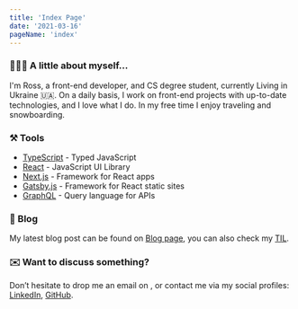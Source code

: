 ```yaml
---
title: 'Index Page'
date: '2021-03-16'
pageName: 'index'
---
```



<h3 className="mt-0">👨🏼‍💻 A little about myself...</h3>

I'm Ross, a front-end developer, and CS degree student, currently Living in Ukraine 🇺🇦.
On a daily basis, I work on front-end projects with up-to-date technologies, and I love what I do.
In my free time I enjoy traveling and snowboarding.

### ⚒️ Tools

- [TypeScript](https://www.typescriptlang.org/) - <span className="text-muted dark:text-muted-dark">Typed JavaScript</span>
- [React](https://reactjs.org/) - <span className="text-muted dark:text-muted-dark">JavaScript UI Library</span>
- [Next.js](https://nextjs.org/) - <span className="text-muted dark:text-muted-dark">Framework for React apps</span>
- [Gatsby.js](https://www.gatsbyjs.org/) - <span className="text-muted dark:text-muted-dark">Framework for React static sites</span>
- [GraphQL](https://graphql.org/) - <span className="text-muted dark:text-muted-dark">Query language for APIs</span>

### 📝 Blog

My latest blog post can be found on [Blog page](/blog), you can also check my [TIL](https://til.ugross.dev/).

### ✉️ Want to discuss something?

Don’t hesitate to drop me an email on <ProtectedMailTo boxName="ug.ross" domain="hotmail" tld="com" />, or contact me via my social profiles:
[LinkedIn](https://www.linkedin.com/in/rostyslav-ugryniuk-7b7466102/), [GitHub](https://github.com/UgRoss).
